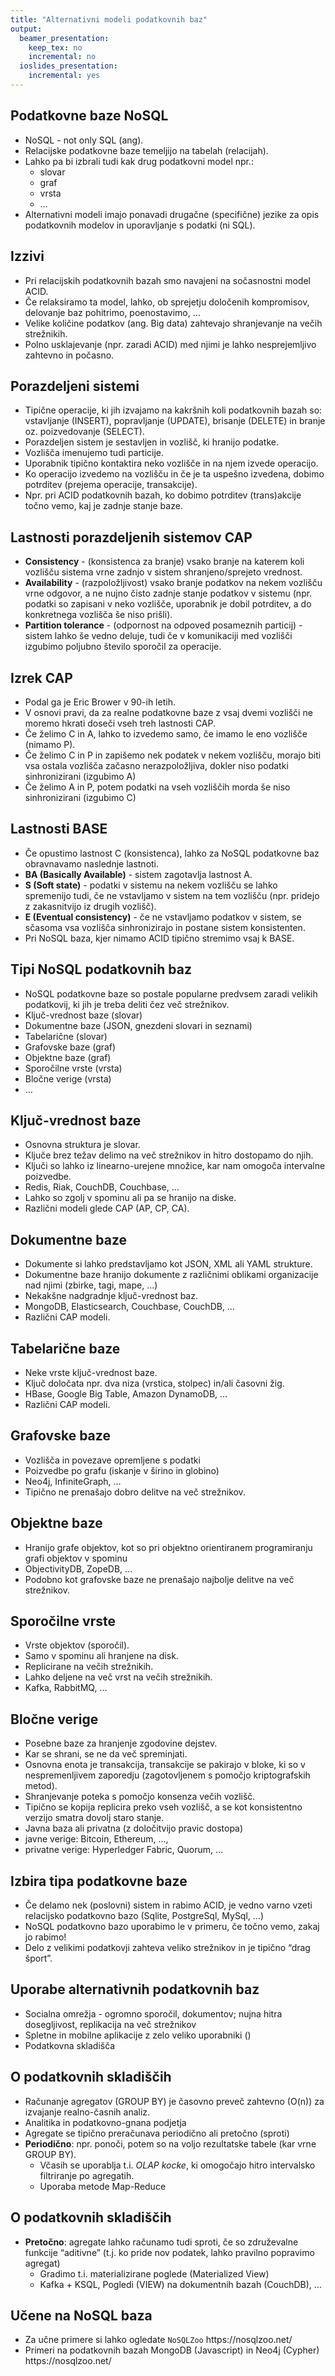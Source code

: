```yaml
---
title: "Alternativni modeli podatkovnih baz"
output: 
  beamer_presentation:
    keep_tex: no
    incremental: no 
  ioslides_presentation:
    incremental: yes
---
```


## Podatkovne baze NoSQL 

- NoSQL - not only SQL (ang).
- Relacijske podatkovne baze temeljijo na tabelah (relacijah).
- Lahko pa bi izbrali tudi kak drug podatkovni model npr.:
  - slovar
  - graf
  - vrsta
  - ...
- Alternativni modeli imajo ponavadi drugačne (specifične) jezike za opis podatkovnih modelov in uporavljanje s podatki (ni SQL).

## Izzivi

- Pri relacijskih podatkovnih bazah smo navajeni na sočasnostni model ACID.
- Če relaksiramo ta model, lahko, ob sprejetju določenih kompromisov, delovanje baz pohitrimo, poenostavimo, ...
- Velike količine podatkov (ang. Big data) zahtevajo shranjevanje na večih strežnikih.
- Polno usklajevanje (npr. zaradi ACID) med njimi je lahko nesprejemljivo zahtevno in počasno.

## Porazdeljeni sistemi

- Tipične operacije, ki jih izvajamo na kakršnih koli podatkovnih bazah so: vstavljanje (INSERT), popravljanje (UPDATE), brisanje (DELETE) in branje oz. poizvedovanje (SELECT).
- Porazdeljen sistem je sestavljen in vozlišč, ki hranijo podatke. 
- Vozlišča imenujemo tudi particije.
- Uporabnik tipično kontaktira neko vozlišče in na njem izvede operacijo.
- Ko operacijo izvedemo na vozlišču in če je ta uspešno izvedena, dobimo potrditev (prejema operacije, transakcije).
- Npr. pri ACID podatkovnih bazah, ko dobimo potrditev (trans)akcije točno vemo, kaj je zadnje stanje baze. 

## Lastnosti porazdeljenih sistemov CAP

- **Consistency** - (konsistenca za branje) vsako branje na katerem koli vozlišču sistema vrne zadnjo v sistem shranjeno/sprejeto vrednost.
- **Availability** - (razpoložljivost) vsako branje podatkov na nekem vozlišču vrne odgovor, a ne nujno čisto zadnje stanje podatkov v sistemu (npr. podatki so zapisani v neko vozlišče, uporabnik je dobil potrditev, a do konkretnega vozlišča še niso prišli).
- **Partition tolerance** - (odpornost na odpoved posameznih particij) - sistem lahko še vedno deluje, tudi če v komunikaciji med vozlišči izgubimo poljubno število sporočil za operacije.  

## Izrek CAP

- Podal ga je Eric Brower v 90-ih letih.
- V osnovi pravi, da za realne podatkovne baze z vsaj dvemi vozlišči ne moremo hkrati doseči vseh treh lastnosti CAP.
- Če želimo C in A, lahko to izvedemo samo, če imamo le eno vozlišče (nimamo P).
- Če želimo C in P in zapišemo nek podatek v nekem vozlišču, morajo biti vsa ostala vozlišča začasno nerazpoložljiva, dokler niso podatki sinhronizirani (izgubimo A)
- Če želimo A in P, potem podatki na vseh vozliščih morda še niso sinhronizirani (izgubimo C)

## Lastnosti BASE

- Če opustimo lastnost C (konsistenca), lahko za NoSQL podatkovne baz obravnavamo naslednje lastnoti.
- **BA (Basically Available)** - sistem zagotavlja lastnost A.
- **S (Soft state)** - podatki v sistemu na nekem vozlišču se lahko spremenijo tudi, če ne vstavljamo v sistem na tem vozlišču (npr. pridejo z zakasnitvijo iz drugih vozlišč).
- **E (Eventual consistency)** - če ne vstavljamo podatkov v sistem, se sčasoma vsa vozlišča sinhronizirajo in postane sistem konsistenten.
- Pri NoSQL baza, kjer nimamo ACID tipično stremimo vsaj k BASE.

## Tipi NoSQL podatkovnih baz

- NoSQL podatkovne baze so postale popularne predvsem zaradi velikih podatkovij, ki jih je treba deliti čez več strežnikov.
- Ključ-vrednost baze (slovar)
- Dokumentne baze (JSON, gnezdeni slovari in seznami)
- Tabelarične (slovar)
- Grafovske baze (graf)
- Objektne baze (graf)
- Sporočilne vrste (vrsta)
- Bločne verige (vrsta)
- ...

## Ključ-vrednost baze

- Osnovna struktura je slovar.
- Ključe brez težav delimo na več strežnikov in hitro dostopamo do njih.
- Ključi so lahko iz linearno-urejene množice, kar nam omogoča intervalne poizvedbe.
- Redis, Riak, CouchDB, Couchbase, ...
- Lahko so zgolj v spominu ali pa se hranijo na diske.
- Različni modeli glede CAP (AP, CP, CA).

## Dokumentne baze

- Dokumente si lahko predstavljamo kot JSON, XML ali YAML strukture.
- Dokumentne baze hranijo dokumente z različnimi oblikami organizacije nad njimi (zbirke, tagi, mape, ...)
- Nekakšne nadgradnje ključ-vrednost baz.
- MongoDB, Elasticsearch, Couchbase, CouchDB, ...
- Različni CAP modeli.

## Tabelarične baze

- Neke vrste ključ-vrednost baze.
- Ključ določata npr. dva niza (vrstica, stolpec) in/ali časovni žig.
- HBase, Google Big Table, Amazon DynamoDB, ...
- Različni CAP modeli.

## Grafovske baze 

- Vozlišča in povezave opremljene s podatki
- Poizvedbe po grafu (iskanje v širino in globino)
- Neo4j, InfiniteGraph, ...
- Tipično ne prenašajo dobro delitve na več strežnikov. 

## Objektne baze

- Hranijo grafe objektov, kot so pri objektno orientiranem programiranju grafi objektov v spominu
- ObjectivityDB, ZopeDB, ...
- Podobno kot grafovske baze ne prenašajo najbolje delitve na več strežnikov.

## Sporočilne vrste

- Vrste objektov (sporočil).
- Samo v spominu ali hranjene na disk.
- Replicirane na večih strežnikih.
- Lahko deljene na več vrst na večih strežnikih.
- Kafka, RabbitMQ, ...

## Bločne verige

- Posebne baze za hranjenje zgodovine dejstev.
- Kar se shrani, se ne da več spreminjati.
- Osnovna enota je transakcija, transakcije se pakirajo v bloke, ki so v nespremenljivem zaporedju (zagotovljenem s pomočjo kriptografskih metod).
- Shranjevanje poteka s pomočjo konsenza večih vozlišč.
- Tipično se kopija replicira preko vseh vozlišč, a se kot konsistentno verzijo smatra dovolj staro stanje.
- Javna baza ali privatna (z določitvijo pravic dostopa)
- javne verige: Bitcoin, Ethereum, ..., 
- privatne verige: Hyperledger Fabric, Quorum, ...

## Izbira tipa podatkovne baze

- Če delamo nek (poslovni) sistem in rabimo ACID, je vedno varno vzeti relacijsko podatkovno bazo (Sqlite, PostgreSql, MySql, ...)
- NoSQL podatkovno bazo uporabimo le v primeru, če točno vemo, zakaj jo rabimo!
- Delo z velikimi podatkovji zahteva veliko strežnikov in je tipično "drag šport".

## Uporabe alternativnih podatkovnih baz

- Socialna omrežja - ogromno sporočil, dokumentov; nujna hitra dosegljivost, replikacija na več strežnikov
- Spletne in mobilne aplikacije z zelo veliko uporabniki ()
- Podatkovna skladišča

## O podatkovnih skladiščih

- Računanje agregatov (GROUP BY) je časovno preveč zahtevno (O(n)) za izvajanje realno-časnih analiz.
- Analitika in podatkovno-gnana podjetja
- Agregate se tipično preračunava periodično ali pretočno (sproti)
- **Periodično**: npr. ponoči, potem so na voljo rezultatske tabele (kar vrne GROUP BY).
  - Včasih se uporablja t.i. *OLAP kocke*, ki omogočajo hitro intervalsko filtriranje po agregatih.
  - Uporaba metode Map-Reduce
  
## O podatkovnih skladiščih

- **Pretočno**: agregate lahko računamo tudi sproti, če so združevalne funkcije "aditivne" (t.j. ko pride nov podatek, lahko pravilno popravimo agregat)
  - Gradimo t.i. materializirane poglede (Materialized View)
  - Kafka + KSQL, Pogledi (VIEW) na dokumentnih bazah (CouchDB), ...

## Učene na NoSQL baza

- Za učne primere si lahko ogledate `NoSQLZoo` https://nosqlzoo.net/
- Primeri na podatkovnih bazah MongoDB (Javascript) in Neo4j (Cypher)
https://nosqlzoo.net/
